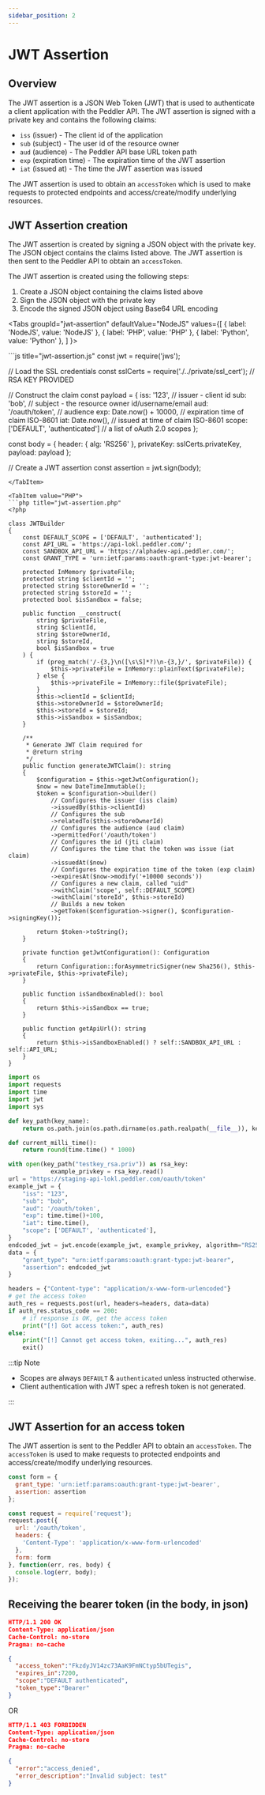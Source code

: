 ```yaml
---
sidebar_position: 2
---
```


# JWT Assertion

## Overview

The JWT assertion is a JSON Web Token (JWT) that is used to authenticate a client application with the Peddler API. The JWT assertion is signed with a private key and contains the following claims:

- `iss` (issuer) - The client id of the application
- `sub` (subject) - The user id of the resource owner
- `aud` (audience) - The Peddler API base URL token path
- `exp` (expiration time) - The expiration time of the JWT assertion
- `iat` (issued at) - The time the JWT assertion was issued

The JWT assertion is used to obtain an `accessToken` which is used to make requests to protected endpoints and access/create/modify underlying resources.

## JWT Assertion creation

The JWT assertion is created by signing a JSON object with the private key. The JSON object contains the claims listed above. The JWT assertion is then sent to the Peddler API to obtain an `accessToken`.

The JWT assertion is created using the following steps:

1. Create a JSON object containing the claims listed above
2. Sign the JSON object with the private key
3. Encode the signed JSON object using Base64 URL encoding


<Tabs
  groupId="jwt-assertion"
  defaultValue="NodeJS"
  values={[
    { label: 'NodeJS', value: 'NodeJS' },
    { label: 'PHP', value: 'PHP' },
    { label: 'Python', value: 'Python' },
  ]
}>

<TabItem value="NodeJS">
```js title="jwt-assertion.js"
const jwt = require('jws');

// Load the SSL credentials
const sslCerts = require('./../private/ssl_cert'); // RSA KEY PROVIDED

// Construct the claim
const payload = {
  iss: '123', // issuer - client id
  sub: 'bob', // subject - the resource owner id/username/email
  aud: '/oauth/token', // audience
  exp: Date.now() + 10000, // expiration time of claim  ISO-8601 
  iat: Date.now(), // issued at time of claim  ISO-8601 
  scope: ['DEFAULT', 'authenticated'] // a list of oAuth 2.0 scopes
};

const body = {
  header: { alg: 'RS256' },
  privateKey: sslCerts.privateKey,
  payload: payload
};

// Create a JWT assertion
const assertion = jwt.sign(body);
```
</TabItem>

<TabItem value="PHP">
```php title="jwt-assertion.php"
<?php

class JWTBuilder
{
    const DEFAULT_SCOPE = ['DEFAULT', 'authenticated'];
    const API_URL = 'https://api-lokl.peddler.com/';
    const SANDBOX_API_URL = 'https://alphadev-api.peddler.com/';
    const GRANT_TYPE = 'urn:ietf:params:oauth:grant-type:jwt-bearer';

    protected InMemory $privateFile;
    protected string $clientId = '';
    protected string $storeOwnerId = '';
    protected string $storeId = '';
    protected bool $isSandbox = false;

    public function __construct(
        string $privateFile,
        string $clientId,
        string $storeOwnerId,
        string $storeId,
        bool $isSandbox = true
    ) {
        if (preg_match('/-{3,}\n([\s\S]*?)\n-{3,}/', $privateFile)) {
            $this->privateFile = InMemory::plainText($privateFile);
        } else {
            $this->privateFile = InMemory::file($privateFile);
        }
        $this->clientId = $clientId;
        $this->storeOwnerId = $storeOwnerId;
        $this->storeId = $storeId;
        $this->isSandbox = $isSandbox;
    }

    /**
     * Generate JWT Claim required for
     * @return string
     */
    public function generateJWTClaim(): string
    {
        $configuration = $this->getJwtConfiguration();
        $now = new DateTimeImmutable();
        $token = $configuration->builder()
            // Configures the issuer (iss claim)
            ->issuedBy($this->clientId)
            // Configures the sub
            ->relatedTo($this->storeOwnerId)
            // Configures the audience (aud claim)
            ->permittedFor('/oauth/token')
            // Configures the id (jti claim)
            // Configures the time that the token was issue (iat claim)
            ->issuedAt($now)
            // Configures the expiration time of the token (exp claim)
            ->expiresAt($now->modify('+10000 seconds'))
            // Configures a new claim, called "uid"
            ->withClaim('scope', self::DEFAULT_SCOPE)
            ->withClaim('storeId', $this->storeId)
            // Builds a new token
            ->getToken($configuration->signer(), $configuration->signingKey());

        return $token->toString();
    }

    private function getJwtConfiguration(): Configuration
    {
        return Configuration::forAsymmetricSigner(new Sha256(), $this->privateFile, $this->privateFile);
    }

    public function isSandboxEnabled(): bool
    {
        return $this->isSandbox == true;
    }

    public function getApiUrl(): string
    {
        return $this->isSandboxEnabled() ? self::SANDBOX_API_URL : self::API_URL;
    }
}
```


</TabItem>
<TabItem value="Python">


```python title="jwt-assertion.py"
import os
import requests
import time
import jwt
import sys

def key_path(key_name):
    return os.path.join(os.path.dirname(os.path.realpath(__file__)), key_name)

def current_milli_time():
    return round(time.time() * 1000)

with open(key_path("testkey_rsa.priv")) as rsa_key:
            example_privkey = rsa_key.read()
url = "https://staging-api-lokl.peddler.com/oauth/token"
example_jwt = {
    "iss": "123",
    "sub": "bob",
    "aud": '/oauth/token',
    "exp": time.time()+100,
    "iat": time.time(),
    "scope": ['DEFAULT', 'authenticated'],
}
endcoded_jwt = jwt.encode(example_jwt, example_privkey, algorithm="RS256")
data = {
    "grant_type": "urn:ietf:params:oauth:grant-type:jwt-bearer",
    "assertion": endcoded_jwt
}

headers = {"Content-type": "application/x-www-form-urlencoded"}
# get the access token
auth_res = requests.post(url, headers=headers, data=data)
if auth_res.status_code == 200:
    # if response is OK, get the access token
    print("[!] Got access token:", auth_res)
else:
    print("[!] Cannot get access token, exiting...", auth_res)
    exit()
```


</TabItem>
</Tabs>



:::tip Note

- Scopes are always `DEFAULT` & `authenticated` unless instructed otherwise.
- Client authentication with JWT spec a refresh token is not generated.

:::

## JWT Assertion for an access token

The JWT assertion is sent to the Peddler API to obtain an `accessToken`. The `accessToken` is used to make requests to protected endpoints and access/create/modify underlying resources.

```js
const form = {
  grant_type: 'urn:ietf:params:oauth:grant-type:jwt-bearer',
  assertion: assertion
};

const request = require('request');
request.post({
  url: '/oauth/token',
  headers: {
    'Content-Type': 'application/x-www-form-urlencoded'
  },
  form: form
}, function(err, res, body) {
  console.log(err, body);
});
```

## Receiving the bearer token (in the body, in json)

```json title="Response"
HTTP/1.1 200 OK
Content-Type: application/json
Cache-Control: no-store
Pragma: no-cache

{
  "access_token":"FkzdyJV14zc73AaK9FmNCtyp5bUTegis",
  "expires_in":7200,
  "scope":"DEFAULT authenticated",
  "token_type":"Bearer"
}
```

OR

```json title="Response"
HTTP/1.1 403 FORBIDDEN
Content-Type: application/json
Cache-Control: no-store
Pragma: no-cache

{
  "error":"access_denied",
  "error_description":"Invalid subject: test" 
}

```
